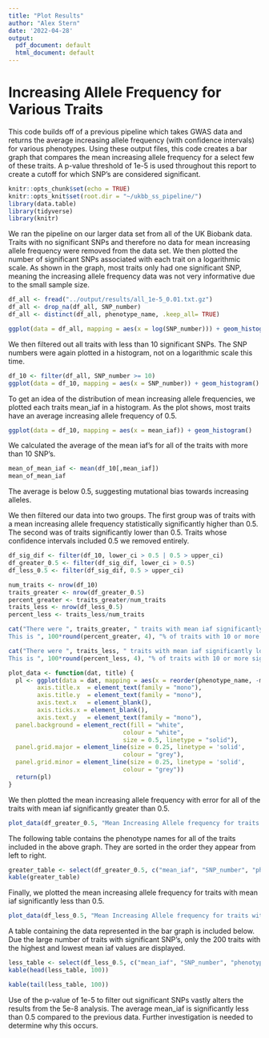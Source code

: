 ```yaml
---
title: "Plot Results"
author: "Alex Stern"
date: '2022-04-28'
output:
  pdf_document: default
  html_document: default
---
```

# Increasing Allele Frequency for Various Traits
This code builds off of a previous pipeline which takes GWAS data and returns the average increasing allele frequency (with confidence intervals) for various phenotypes. Using these output files, this code creates a bar graph that compares the mean increasing allele frequency for a select few of these traits. A p-value threshold of 1e-5 is used throughout this report to create a cutoff for which SNP's are considered significant. <br>

```r
knitr::opts_chunk$set(echo = TRUE)
knitr::opts_knit$set(root.dir = "~/ukbb_ss_pipeline/")
library(data.table)
library(tidyverse)
library(knitr)
```

We ran the pipeline on our larger data set from all of the UK Biobank data. Traits with no significant SNPs and therefore no data for mean increasing allele frequency were removed from the data set. We then plotted the number of significant SNPs associated with each trait on a logarithmic scale. As shown in the graph, most traits only had one significant SNP, meaning the increasing allele frequency data was not very informative due to the small sample size. <br>  

```r
df_all <- fread("../output/results/all_1e-5_0.01.txt.gz")
df_all <- drop_na(df_all, SNP_number)
df_all <- distinct(df_all, phenotype_name, .keep_all= TRUE)

ggplot(data = df_all, mapping = aes(x = log(SNP_number))) + geom_histogram()
```
We then filtered out all traits with less than 10 significant SNPs. The SNP numbers were again plotted in a histogram, not on a logarithmic scale this time. <br>  

```r
df_10 <- filter(df_all, SNP_number >= 10)
ggplot(data = df_10, mapping = aes(x = SNP_number)) + geom_histogram()
```

To get an idea of the distribution of mean increasing allele frequencies, we plotted each traits mean_iaf in a histogram. As the plot shows, most traits have an average increasing allele frequency of 0.5. <br>
```r
ggplot(data = df_10, mapping = aes(x = mean_iaf)) + geom_histogram()
```
We calculated the average of the mean iaf's for all of the traits with more than 10 SNP's. 
```r
mean_of_mean_iaf <- mean(df_10[,mean_iaf])
mean_of_mean_iaf
```
The average is below 0.5, suggesting mutational bias towards increasing alleles.

We then filtered our data into two groups. The first group was of traits with a mean increasing allele frequency statistically significantly higher than 0.5. The second was of traits significantly lower than 0.5. Traits whose confidence intervals included 0.5 we removed entirely.
```r
df_sig_dif <- filter(df_10, lower_ci > 0.5 | 0.5 > upper_ci)
df_greater_0.5 <- filter(df_sig_dif, lower_ci > 0.5)
df_less_0.5 <- filter(df_sig_dif, 0.5 > upper_ci)
```


```r

num_traits <- nrow(df_10)
traits_greater <- nrow(df_greater_0.5)
percent_greater <- traits_greater/num_traits
traits_less <- nrow(df_less_0.5)
percent_less <- traits_less/num_traits
```

```r
cat("There were ", traits_greater, " traits with mean iaf significantly higher than 0.5.
This is ", 100*round(percent_greater, 4), "% of traits with 10 or more significant SNPs.")
```

```r
cat("There were ", traits_less, " traits with mean iaf significantly lower than 0.5.
This is ", 100*round(percent_less, 4), "% of traits with 10 or more significant SNPs.")
```

```r
plot_data <- function(dat, title) {
  pl <- ggplot(data = dat, mapping = aes(x = reorder(phenotype_name, -mean_iaf), y = mean_iaf)) + geom_col(fill = "lightblue1") + theme(axis.text.x = element_text(angle = 45, hjust = 1, size = 3)) + geom_errorbar(aes(y = mean_iaf, ymax = upper_ci, ymin = lower_ci)) + geom_point(aes(y = mean_iaf)) + geom_hline(yintercept = 0.5, alpha = 0.5, linetype = "dashed", color = "red") + ggtitle(title) + xlab("Phenotype") + ylab("Mean Increasing Allele Frequency") + theme(plot.title    = element_text(family = "mono", size = 10),
        axis.title.x  = element_text(family = "mono"),
        axis.title.y  = element_text(family = "mono"),
        axis.text.x   = element_blank(),
        axis.ticks.x = element_blank(),
        axis.text.y   = element_text(family = "mono"),
  panel.background = element_rect(fill = "white",
                                colour = "white",
                                size = 0.5, linetype = "solid"),
  panel.grid.major = element_line(size = 0.25, linetype = 'solid',
                                colour = "grey"), 
  panel.grid.minor = element_line(size = 0.25, linetype = 'solid',
                                colour = "grey"))
  return(pl)
}
```
We then plotted the mean increasing allele frequency with error for all of the traits with mean iaf significantly greater than 0.5.
```r
plot_data(df_greater_0.5, "Mean Increasing Allele frequency for traits with mean_iaf > 0.5")
```
The following table contains the phenotype names for all of the traits included in the above graph. They are sorted in the order they appear from left to right.
```r
greater_table <- select(df_greater_0.5, c("mean_iaf", "SNP_number", "phenotype_name")) %>% arrange(desc(mean_iaf))
kable(greater_table)
```




Finally, we plotted the mean increasing allele frequency for traits with mean iaf significantly less than 0.5.



```r
plot_data(df_less_0.5, "Mean Increasing Allele frequency for traits with mean_iaf < 0.5")
```
A table containing the data represented in the bar graph is included below. Due the large number of traits with significant SNP's, only the 200 traits with the highest and lowest mean iaf values are displayed.
```r
less_table <- select(df_less_0.5, c("mean_iaf", "SNP_number", "phenotype_name")) %>% arrange(desc(mean_iaf))
kable(head(less_table, 100))
```
```r
kable(tail(less_table, 100))
```

Use of the p-value of 1e-5 to filter out significant SNPs vastly alters the results from the 5e-8 analysis. The average mean_iaf is significantly less than 0.5 compared to the previous data. Further investigation is needed to determine why this occurs.